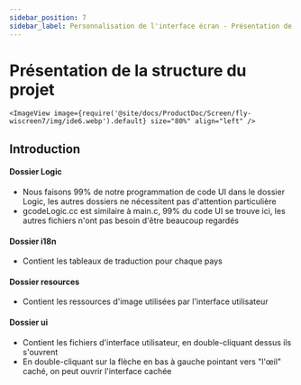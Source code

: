 ```yaml
---
sidebar_position: 7
sidebar_label: Personnalisation de l'interface écran - Présentation de la structure du projet
---
```


# Présentation de la structure du projet


    <ImageView image={require('@site/docs/ProductDoc/Screen/fly-wiscreen7/img/ide6.webp').default} size="80%" align="left" />



## Introduction
#### Dossier Logic
* Nous faisons 99% de notre programmation de code UI dans le dossier Logic, les autres dossiers ne nécessitent pas d'attention particulière
* gcodeLogic.cc est similaire à main.c, 99% du code UI se trouve ici, les autres fichiers n'ont pas besoin d'être beaucoup regardés

#### Dossier i18n
* Contient les tableaux de traduction pour chaque pays

#### Dossier resources
* Contient les ressources d'image utilisées par l'interface utilisateur

#### Dossier ui
* Contient les fichiers d'interface utilisateur, en double-cliquant dessus ils s'ouvrent
* En double-cliquant sur la flèche en bas à gauche pointant vers "l'œil" caché, on peut ouvrir l'interface cachée

